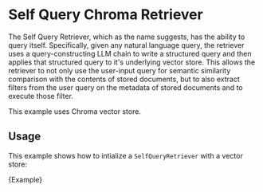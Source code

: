 # Self Query Chroma Retriever

The Self Query Retriever, which as the name suggests, has the ability to query itself. Specifically, given any natural language query, the retriever uses a query-constructing LLM chain to write a structured query and then applies that structured query to it's underlying vector store. This allows the retriever to not only use the user-input query for semantic similarity comparison with the contents of stored documents, but to also extract filters from the user query on the metadata of stored documents and to execute those filter.

This example uses Chroma vector store.

## Usage

This example shows how to intialize a `SelfQueryRetriever` with a vector store:


<CodeBlock language="typescript">{Example}</CodeBlock>
